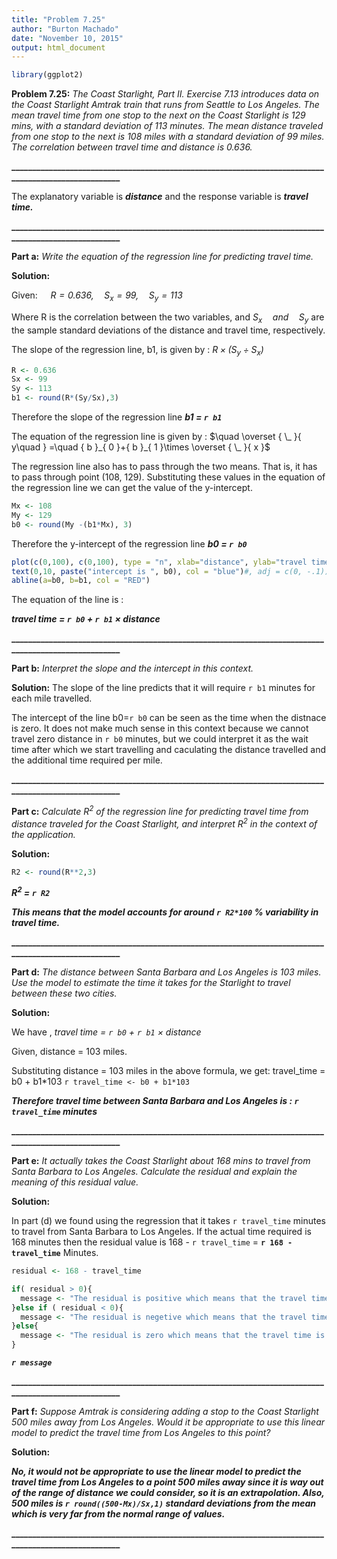 ```yaml
---
title: "Problem 7.25"
author: "Burton Machado"
date: "November 10, 2015"
output: html_document
---
```


```r
library(ggplot2)
```

**Problem 7.25:** *The Coast Starlight, Part II. Exercise 7.13 introduces data on the Coast Starlight Amtrak train that runs from Seattle to Los Angeles. The mean travel time from one stop to the next on the Coast Starlight is 129 mins, with a standard deviation of 113 minutes. The mean distance traveled from one stop to the next is 108 miles with a standard deviation of 99 miles. The correlation between travel time and distance is 0.636.*

**_____________________________________________________________________________________________________**

The explanatory variable is ***distance*** and the response variable is ***travel time.***

**_____________________________________________________________________________________________________**

**Part a:** *Write the equation of the regression line for predicting travel time.*

**Solution:**

Given: *$\quad R=0.636,\quad { S }_{ x }=99,\quad { S }_{ y }=113$*

Where R is the correlation between the two variables, and ${ S }_{ x }\quad and \quad{ S }_{ y }$ are the sample
standard deviations of the distance and travel time, respectively.

The slope of the regression line, b1, is given by :  *$R\times ({ S }_{ y }\div { S }_{ x })$* 


```r
R <- 0.636
Sx <- 99
Sy <- 113
b1 <- round(R*(Sy/Sx),3)


```

Therefore the slope of the regression line ***b1 = `r b1`***

The equation of the regression line is given by : $\quad \overset { \_  }{ y\quad  } =\quad { b }_{ 0 }+{ b }_{ 1 }\times \overset { \_  }{ x }$

The regression line also has to pass through the two means. That is, it has to pass through point (108, 129). Substituting these values in the equation of the regression line we can get the value of the y-intercept. 

```r
Mx <- 108
My <- 129
b0 <- round(My -(b1*Mx), 3)
```
Therefore the y-intercept of the regression line ***b0 = `r b0`***

```r
plot(c(0,100), c(0,100), type = "n", xlab="distance", ylab="travel time", asp = 1)
text(0,10, paste("intercept is ", b0), col = "blue")#, adj = c(0, -.1))
abline(a=b0, b=b1, col = "RED")
```

The equation of the line is : 

***travel time = `r b0` + `r b1` $\times$ distance***

**_____________________________________________________________________________________________________**


**Part b:** *Interpret the slope and the intercept in this context.*

**Solution:**
The slope of the line predicts that it will require `r b1` minutes for each mile travelled.

The intercept of the line b0=`r b0` can be seen as the time when the distnace is zero. It does not make much sense in this context because we cannot travel zero distance in `r b0` minutes, but we could interpret it as the wait time after which we start travelling and caculating the distance travelled and the additional time required per mile.

**_____________________________________________________________________________________________________**


**Part c:** *Calculate ${ R }^{ 2 }$ of the regression line for predicting travel time from distance traveled for the Coast Starlight, and interpret ${ R }^{ 2 }$ in the context of the application.*

**Solution:**
```r
R2 <- round(R**2,3)
```

***${ R }^{ 2 }$ = `r R2`***

***This means that the model accounts for around `r R2*100` % variability in travel time.***

**_____________________________________________________________________________________________________**


**Part d:** *The distance between Santa Barbara and Los Angeles is 103 miles. Use the model to estimate the time it takes for the Starlight to travel between these two cities.*

**Solution:**

We have , *travel time = `r b0` + `r b1` $\times$ distance*

Given, distance = 103 miles.

Substituting distance = 103 miles in the above formula, we get: travel_time = b0 + b1*103
`r travel_time <- b0 + b1*103`

***Therefore travel time between Santa Barbara and Los Angeles is : `r travel_time` minutes***

**_____________________________________________________________________________________________________**


**Part e:** *It actually takes the Coast Starlight about 168 mins to travel from Santa Barbara to Los Angeles. Calculate the residual and explain the meaning of this residual value.*

**Solution:**

In part (d) we found using the regression that it takes `r travel_time` minutes to travel from Santa Barbara to Los Angeles. If the actual time required is 168 minutes then the residual value is 168 - `r travel_time` = **`r 168 - travel_time`** Minutes.

```r
residual <- 168 - travel_time

if( residual > 0){
  message <- "The residual is positive which means that the travel time is underestimated by the model"
}else if ( residual < 0){
  message <- "The residual is negetive which means that the travel time is overestimated by the model"
}else{
  message <- "The residual is zero which means that the travel time is exactly estimated by the model"
}
```
***`r message`***

**_____________________________________________________________________________________________________**


**Part f:** *Suppose Amtrak is considering adding a stop to the Coast Starlight 500 miles away from Los Angeles. Would it be appropriate to use this linear model to predict the travel time from Los Angeles to this point?*

**Solution:**

***No, it would not be appropriate to use the linear model to predict the travel time from Los Angeles to a point 500 miles away since it is way out of the range of distance we could consider, so it is an extrapolation. Also,  500 miles is `r round((500-Mx)/Sx,1)` standard deviations from the mean which is very far from the normal range of values.***

**_____________________________________________________________________________________________________**
